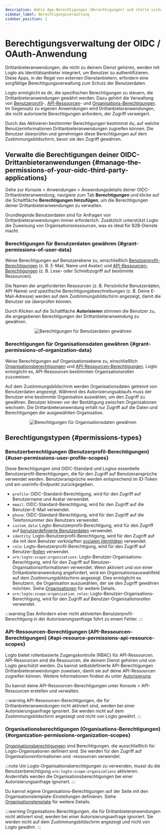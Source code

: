 ```yaml
---
description: Wähle App-Berechtigungen (Berechtigungen) und stelle sicher, dass sie auf dem OAuth-Zustimmungsbildschirm klar angezeigt werden.
sidebar_label: Berechtigungsverwaltung
sidebar_position: 1
---
```


# Berechtigungsverwaltung der OIDC / OAuth-Anwendung

Drittanbieteranwendungen, die nicht zu deinem Dienst gehören, werden mit Logto als Identitätsanbieter integriert, um Benutzer zu authentifizieren. Diese Apps, in der Regel von externen Dienstanbietern, erfordern eine sorgfältige Berechtigungsverwaltung zum Schutz der Benutzerdaten.

Logto ermöglicht es dir, die spezifischen Berechtigungen zu steuern, die Drittanbieteranwendungen gewährt werden. Dazu gehört die Verwaltung von [Benutzerprofil](#user-permissions-user-profile-scopes)-, [API-Ressourcen](#api-resource-permissions-api-resource-scopes)- und [Organisations-Berechtigungen](#organization-permissions-organization-scopes). Im Gegensatz zu eigenen Anwendungen wird Drittanbieteranwendungen, die nicht autorisierte Berechtigungen anfordern, der Zugriff verweigert.

Durch das Aktivieren bestimmter Berechtigungen bestimmst du, auf welche Benutzerinformationen Drittanbieteranwendungen zugreifen können. Die Benutzer überprüfen und genehmigen diese Berechtigungen auf dem Zustimmungsbildschirm, bevor sie den Zugriff gewähren.

## Verwalte die Berechtigungen deiner OIDC-Drittanbieteranwendungen \{#manage-the-permissions-of-your-oidc-third-party-applications}

Gehe zur <CloudLink to="/applications">Konsole > Anwendungen > Anwendungsdetails</CloudLink> deiner OIDC-Drittanbieteranwendung, navigiere zum Tab **Berechtigungen** und klicke auf die Schaltfläche **Berechtigungen hinzufügen**, um die Berechtigungen deiner Drittanbieteranwendungen zu verwalten.

Grundlegende Benutzerdaten sind für Anfragen von Drittanbieteranwendungen immer erforderlich. Zusätzlich unterstützt Logto die Zuweisung von Organisationsressourcen, was es ideal für B2B-Dienste macht.

### Berechtigungen für Benutzerdaten gewähren \{#grant-permissions-of-user-data}

Weise Berechtigungen auf Benutzerebene zu, einschließlich [Benutzerprofil-Berechtigungen](#user-permissions-user-profile-scopes) (z. B. E-Mail, Name und Avatar) und [API-Ressourcen-Berechtigungen](#api-resource-permissions-api-resource-scopes) (z. B. Lese- oder Schreibzugriff auf bestimmte Ressourcen).

Die Namen der angeforderten Ressourcen (z. B. Persönliche Benutzerdaten, API-Name) und spezifische Berechtigungsbeschreibungen (z. B. Deine E-Mail-Adresse) werden auf dem Zustimmungsbildschirm angezeigt, damit die Benutzer sie überprüfen können.

Durch Klicken auf die Schaltfläche **Autorisieren** stimmen die Benutzer zu, die angegebenen Berechtigungen der Drittanbieteranwendung zu gewähren.

<center>
  <img src="/img/assets/grant-permissions-of-user-data.webp" alt="Berechtigungen für Benutzerdaten gewähren" />
</center>

### Berechtigungen für Organisationsdaten gewähren \{#grant-permissions-of-organization-data}

Weise Berechtigungen auf Organisationsebene zu, einschließlich [Organisationsberechtigungen](#organization-permissions-organization-scopes) und [API-Ressourcen-Berechtigungen](#api-resource-permissions-api-resource-scopes). Logto ermöglicht es, API-Ressourcen bestimmten Organisationsrollen zuzuweisen.

Auf dem Zustimmungsbildschirm werden Organisationsdaten getrennt von Benutzerdaten angezeigt. Während des Autorisierungsablaufs muss der Benutzer eine bestimmte Organisation auswählen, um den Zugriff zu gewähren. Benutzer können vor der Bestätigung zwischen Organisationen wechseln. Die Drittanbieteranwendung erhält nur Zugriff auf die Daten und Berechtigungen der ausgewählten Organisation.

<center>
  <img
    src="/img/assets/grant-permissions-of-organization-data.webp"
    alt="Berechtigungen für Organisationsdaten gewähren"
  />
</center>

## Berechtigungstypen \{#permissions-types}

### Benutzerberechtigungen (Benutzerprofil-Berechtigungen) \{#user-permissions-user-profile-scopes}

Diese Berechtigungen sind OIDC-Standard und Logtos essentielle Benutzerprofil-Berechtigungen, die für den Zugriff auf Benutzeransprüche verwendet werden. Benutzeransprüche werden entsprechend im ID-Token und am userinfo-Endpunkt zurückgegeben.

- `profile`: OIDC-Standard-Berechtigung, wird für den Zugriff auf Benutzername und Avatar verwendet.
- `email`: OIDC-Standard-Berechtigung, wird für den Zugriff auf die Benutzer-E-Mail verwendet.
- `phone`: OIDC-Standard-Berechtigung, wird für den Zugriff auf die Telefonnummer des Benutzers verwendet.
- `custom_data`: Logto-Benutzerprofil-Berechtigung, wird für den Zugriff auf [benutzerdefinierte Benutzerdaten](/user-management/user-data/#custom-data) verwendet.
- `identity`: Logto-Benutzerprofil-Berechtigung, wird für den Zugriff auf die mit dem Benutzer verknüpften [sozialen Identitäten](/user-management/user-data/#social-identities) verwendet.
- `role`: Logto-Benutzerprofil-Berechtigung, wird für den Zugriff auf Benutzer-[Rollen](/authorization/role-based-access-control) verwendet.
- `urn:logto:scope:organizations`: Logto-Benutzer-Organisations-Berechtigung, wird für den Zugriff auf Benutzer-Organisationsinformationen verwendet. Wenn aktiviert und von einer Drittanbieteranwendung angefordert, wird ein Organisationsauswahlfeld auf dem Zustimmungsbildschirm angezeigt. Dies ermöglicht es Benutzern, die Organisation auszuwählen, der sie den Zugriff gewähren möchten. Siehe [Organisationen](/organizations) für weitere Details.
- `urn:logto:scope:organization_roles`: Logto-Benutzer-Organisations-Berechtigung, wird für den Zugriff auf Benutzer-Organisationsrollen verwendet.

:::warning
Das Anfordern einer nicht aktivierten Benutzerprofil-Berechtigung in der Autorisierungsanfrage führt zu einem Fehler.
:::

### API-Ressourcen-Berechtigungen (API-Ressourcen-Berechtigungen) \{#api-resource-permissions-api-resource-scopes}

Logto bietet rollenbasierte Zugangskontrolle (RBAC) für API-Ressourcen. API-Ressourcen sind die Ressourcen, die deinem Dienst gehören und von Logto geschützt werden. Du kannst selbstdefinierte API-Berechtigungen Drittanbieteranwendungen zuweisen, damit sie auf deine API-Ressourcen zugreifen können. Weitere Informationen findest du unter [Autorisierung](/authorization).

Du kannst deine API-Ressourcen-Berechtigungen unter <CloudLink to="/api-resources">Konsole > API-Ressourcen</CloudLink> erstellen und verwalten.

:::warning
API-Ressourcen-Berechtigungen, die für Drittanbieteranwendungen nicht aktiviert sind, werden bei einer Autorisierungsanfrage ignoriert. Sie werden nicht auf dem Zustimmungsbildschirm angezeigt und nicht von Logto gewährt.
:::

### Organisationsberechtigungen (Organisations-Berechtigungen) \{#organization-permissions-organization-scopes}

[Organisationsberechtigungen](/authorization/organization-template) sind Berechtigungen, die ausschließlich für Logto-Organisationen definiert sind. Sie werden für den Zugriff auf Organisationsinformationen und -ressourcen verwendet.

:::note
Um Logto-Organisationsberechtigungen zu verwenden, musst du die Benutzerberechtigung `urn:logto:scope:organizations` aktivieren. Andernfalls werden die Organisationsberechtigungen bei einer Autorisierungsanfrage ignoriert.
:::

Du kannst eigene Organisations-Berechtigungen auf der Seite mit den Organisationstemplate-Einstellungen definieren. Siehe [Organisationstemplate](/authorization/organization-template) für weitere Details.

:::warning
Organisations-Berechtigungen, die für Drittanbieteranwendungen nicht aktiviert sind, werden bei einer Autorisierungsanfrage ignoriert. Sie werden nicht auf dem Zustimmungsbildschirm angezeigt und nicht von Logto gewährt.
:::
